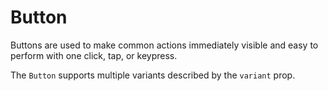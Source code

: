 
# Button

Buttons are used to make common actions immediately visible and easy to perform with one click, tap, or keypress.

<Preview withSource="open">
  <Story id="button--primary" />
</Preview>

<Props of={Button} />

The `Button` supports multiple variants described by the `variant` prop.

<Preview>
  <Story id="button--primary" />
  <Story id="button--secondary" />
  <Story id="button--info" />
  <Story id="button--accent" />
  <Story id="button--success" />
</Preview>
